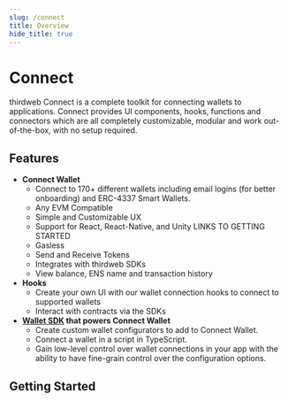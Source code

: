 ```yaml
---
slug: /connect
title: Overview
hide_title: true
---
```



# Connect

thirdweb Connect is a complete toolkit for connecting wallets to applications. Connect provides UI components, hooks, functions and connectors which are all completely customizable, modular and work out-of-the-box, with no setup required.

## Features

- **Connect Wallet**
  - Connect to 170+ different wallets including email logins (for better onboarding) and ERC-4337 Smart Wallets.
  - Any EVM Compatible
  - Simple and Customizable UX
  - Support for React, React-Native, and Unity LINKS TO GETTING STARTED
  - Gasless
  - Send and Receive Tokens
  - Integrates with thirdweb SDKs
  - View balance, ENS name and transaction history
- **Hooks**
  - Create your own UI with our wallet connection hooks to connect to supported wallets
  - Interact with contracts via the SDKs
- **[Wallet SDK](https://portal.thirdweb.com/wallet) that powers Connect Wallet**
  - Create custom wallet configurators to add to Connect Wallet.
  - Connect a wallet in a script in TypeScript.
  - Gain low-level control over wallet connections in your app with the ability to have fine-grain control over the configuration options.

<div className="col col--12" style={{ padding: 8 }}>
  <QuickstartCard
    name="Try Out Connect Wallet"
    link="https://thirdweb.com/dashboard/wallets/connect"
    image="/assets/product/connect-wallet.png"
  />
</div>

## Getting Started

<div className="row" style={{ marginBottom: 12, padding: 8, paddingTop: 0 }}>
  <div className="col col--4" style={{ padding: 8 }}>
    <QuickstartCard
      name="TypeScript"
      link="connect/typescript"
      image="/assets/languages/typescript.png"
    />
  </div>
  <div className="col col--4" style={{ padding: 8 }}>
    <QuickstartCard
      name="React"
      link="/connect/react"
      image="/assets/languages/react.png"
    />
  </div>
  <div className="col col--4" style={{ padding: 8 }}>
    <QuickstartCard
      name="React Native"
      link="/connect/react-native"
      image="/assets/languages/react-native.png"
    />
  </div>
  <div className="col col--4" style={{ padding: 8 }}>
    <QuickstartCard
      name="Unity"
      link="connect/unity"
      image="/assets/languages/unity.webp"
    />
  </div>
</div>
